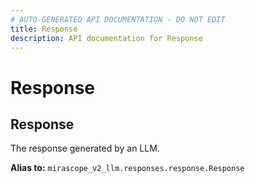 ```yaml
---
# AUTO-GENERATED API DOCUMENTATION - DO NOT EDIT
title: Response
description: API documentation for Response
---
```


# Response

## <ApiType type="Alias" path="responses/Response" symbolName="Response" /> Response

The response generated by an LLM.


**Alias to:** `mirascope_v2_llm.responses.response.Response`
